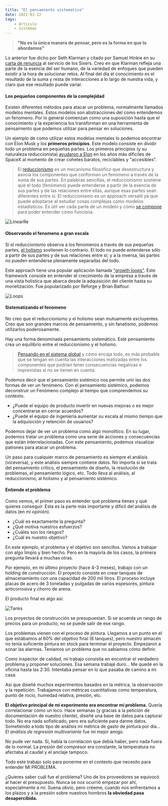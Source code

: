 ```yaml
---
title: "El pensamiento sistematico"
date: 2022-01-22
tags: 
    - Articulo
    - Sistemas
---
```


> **"No es la única manera de pensar, pero es la forma en que lo abordamos"**  

Lo anterior fue dicho por Seth Klarman y citado por Samuel Hinkie en su [carta de renuncia](https://www.espn.com/pdf/2016/0406/nba_hinkie_redact.pdf) al servicio de los Sixers. Creo en que Klarman refleja una parte de la esencia del ser humano, de la variedad de enfoques que pueden existir a la hora de solucionar retos. Al final del día el conocimiento es el resultado de la suma y resta de interacciones a lo largo de nuestra vida, y claro que ese resultado puede variar.

#### Los pequeños componentes de la complejidad

Existen diferentes métodos para atacar un problema, normalmente llamados modelos mentales. Estos modelos son abstracciones del como entendemos un fenomeno. Por lo general comienzan como una suposición hasta que el conocimiento y la experiencia los transforman en una herramienta de pensamiento que podemos utilizar para pensar en soluciones. 

Un ejemplo de como utilizar estos modelos mentales lo podemos encontrar con Elon Musk y los **primeros principios**. Este modelo consiste en dividir todo un problema en pequeñas partes. Los primeros principios (y su naturaleza reduccionista) [ayudaron a Elon](https://www.youtube.com/watch?v=NV3sBlRgzTI) en los años más dificiles de SpaceX al momento de crear cohetes baratos, reciclables y "accesibles". 

> El [reduccionismo](https://en.wikipedia.org/wiki/Reductionism) es un mecanismo filosófico que desestructura y asocia los componentes que conforman un fenomeno a través de la suma de sus partes. En palabras sencillas, el reduccionismo sostiene que el todo (fenómeno) puede entenderse a partir de la esencia de sus partes y de las relaciones entre ellas, aunque esas partes sean diferentes entre sí. El reduccionismo es un approach versatil ya que puede adoptarse al estudiar cosas complejas como modelos estadísticos. Es útil ver cada parte de un modelo y cómo [se compone](https://www.youtube.com/watch?v=nk2CQITm_eo) para poder entender cómo funciona.

![LinearRe](./linear-regression.png)

#### Observando el fenomeno a gran escala

Si el reduccionismo observa a los fenomenos a través de sus pequeñas partes, [el holismo](https://link.springer.com/chapter/10.1007/978-3-030-11636-1_5) sostienen lo contrario. El todo no puede entenderse sólo a partir de sus partes y de sus relaciones entre sí; y a la inversa, las partes no pueden entenderse plenamente separadas del todo.  

Este approach tiene una popular aplicación llamada ["growth loops"](https://www.reforge.com/blog/growth-loops). Este framework consiste en entender el crecimiento de la empresa a través de una vista holistica que abarca desde la adquisición del cliente hasta su monetización. Fue popularizado por Reforge y Brian Balfour.

![Loops](/Loops.png)

#### Sistematizando el fenomeno

No creo que el reduccionismo y el holismo sean mutuamente excluyentes. Creo que son grandes marcos de pensamiento, y sin fanatismo, podemos utilizarlos poderosamente.

Hay una forma denominada pensamiento sistemático. Este pensamiento crea un equilibrio entre el reduccionismo y el holismo. 

> [Pensando en el sistema global](https://www.intelligentspeculation.com/blog/systems-thinking) y cómo encaja todo, es más probable que se tengan en cuenta las interacciones matizadas entre los componentes que podrían tener consecuencias negativas e imprevistas si no se tienen en cuenta.  

Podemos decir que el pensamiento sistémico nos permite unir las dos formas de ver un fenómeno. Con el pensamiento sistémico, podemos deconstruir un Fenómeno complejo al tiempo que comprendemos su contexto. 

- ¿Puede el equipo de producto invertir en nuevas mejoras o es mejor concentrarse en cerrar acuerdos? 
- ¿Puede el equipo de ingeniería aumentar su escala al mismo tiempo que la adquisición y retención de usuarios?

Podemos dejar de ver un problema como algo monolítico. En su lugar, podemos tratar un problema como una serie de acciones y consecuencias que están interrelacionadas. Con este pensamiento, podemos visualizar patrones para atacar un problema. 

Un paso para cualquier marco de pensamiento es siempre el análisis (viceversa), y este análisis siempre contiene datos. No importa si se trata del pensamiento crítico, el pensamiento de diseño, la resolución de problemas, el pensamiento lógico, etc. Todo lleva al análisis, al reduccionismo, al holismo y al pensamiento sistémico.


#### Entiende el problema

Como vemos, el primer paso es entender qué problema tienes y qué quieres conseguir. Esta es la parte más importante y difícil del análisis de datos (en mi opinión).

* ¿Cuál es exactamente la pregunta? 
* ¿Qué motiva nuestros esfuerzos? 
* ¿Cuáles son los riesgos?
* ¿Cuál es nuestro objetivo?

En este ejemplo, el problema y el objetivo son sencillos. Vamos a trabajar con algo limpio y bien hecho. Pero en la mayoría de los casos, la primera pregunta llevará a muchas otras.

Por ejemplo, en mi último proyecto (hace 4-3 meses), trabajo con un holding de construcción. El proyecto consiste en crear tanques de almacenamiento con una capacidad de 200 mil litros. El proceso incluye placas de acero de 3 toneladas y pulgadas de varios espesores, pintura anticorrosiva y chorro de arena. 

El producto final es algo así:

![Tanks](./tanques-de-almacenamiento.png)

Los proyectos de construcción se presupuestan. Si se acuerda un rango de precios para un producto, no se puede salir de ese rango. 

Los problemas vienen con el proceso de pintura. Llegamos a un punto en el que estábamos al 60% del objetivo final (8 tanques), pero nuestro almacén no tenía suficiente pintura en stock para terminar el proyecto. Empezaron a sonar las alarmas. Teníamos un problema que no sabíamos cómo definir.

Como inspector de calidad, mi trabajo consistía en encontrar el verdadero problema y proponer soluciones. Esa semana trabajé duro... Me quedé en la oficina hasta las 2:30. Intentaba pensar en lo que pasaba de camino a mi casa.

Así que diseñé muchos experimentos basados en la métrica, la observación y la repetición. Trabajamos con métricas cuantitativas como temperatura, punto de rocío, humedad relativa, presión, etc.

**El objetivo principal de mi experimento era encontrar mi problema.** Quería correlacionar como un loco. Hace semanas (y gracias a la petición de documentación de nuestro cliente), diseñé una base de datos para capturar todo. No era nada sofisticado, pero era suficiente para darme datos. Sometiendo a todo tipo de análisis mi métrica de gasto de pintura por día... *El análisis de regresión multivariante* fue mi mejor amigo.  

No pude ver nada. Sí, había la correlación que debía haber, pero nada fuera de lo normal. La presión del compresor era constante, la temperatura no afectaba al caudal y el anclaje tampoco.

Todo este trabajo solo para ponerme en el contexto que necesito para entender MI PROBLEMA.

¿Quieres saber cuál fue el problema? Uno de los proveedores se equivocó al hacer el presupuesto. Nunca se nos ocurrió empezar por ahí, especialmente a mí. Suena obvio, pero créeme, cuando nos enfrentamos a los plazos y a la presión sobre nuestros hombros **la obviedad pasa desapercibida.** 